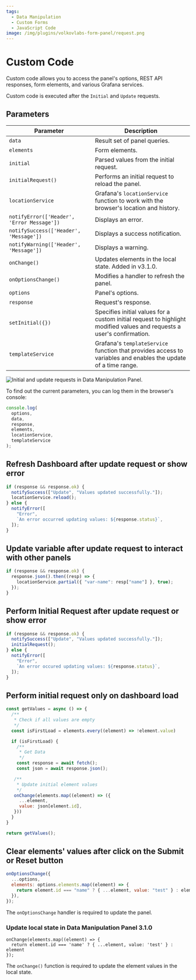 ```yaml
---
tags:
  - Data Manipulation
  - Custom Forms
  - JavaScript Code
image: /img/plugins/volkovlabs-form-panel/request.png
---
```



# Custom Code

Custom code allows you to access the panel's options, REST API responses, form elements, and various Grafana services.

Custom code is executed after the `Initial` and `Update` requests.

## Parameters

| Parameter                                  | Description                                                                                                            |
| ------------------------------------------ | ---------------------------------------------------------------------------------------------------------------------- |
| `data`                                     | Result set of panel queries.                                                                                           |
| `elements`                                 | Form elements.                                                                                                         |
| `initial`                                  | Parsed values from the initial request.                                                                                |
| `initialRequest()`                         | Performs an initial request to reload the panel.                                                                       |
| `locationService`                          | Grafana's `locationService` function to work with the browser's location and history.                                  |
| `notifyError(['Header', 'Error Message'])` | Displays an error.                                                                                                     |
| `notifySuccess(['Header', 'Message'])`     | Displays a success notification.                                                                                       |
| `notifyWarning(['Header', 'Message'])`     | Displays a warning.                                                                                                    |
| `onChange()`                               | Updates elements in the local state. Added in v3.1.0.                                                                  |
| `onOptionsChange()`                        | Modifies a handler to refresh the panel.                                                                               |
| `options`                                  | Panel's options.                                                                                                       |
| `response`                                 | Request's response.                                                                                                    |
| `setInitial({})`                           | Specifies initial values for a custom initial request to highlight modified values and requests a user's confirmation. |
| `templateService`                          | Grafana's `templateService` function that provides access to variables and enables the update of a time range.         |

<Image
  title="Initial and update requests in Data Manipulation Panel."
  src="/img/plugins/volkovlabs-form-panel/request.png"
/>

To find out the current parameters, you can log them in the browser's console:

```javascript
console.log(
  options,
  data,
  response,
  elements,
  locationService,
  templateService
);
```

## Refresh Dashboard after update request or show error

```javascript
if (response && response.ok) {
  notifySuccess(["Update", "Values updated successfully."]);
  locationService.reload();
} else {
  notifyError([
    "Error",
    `An error occurred updating values: ${response.status}`,
  ]);
}
```

## Update variable after update request to interact with other panels

```javascript
if (response && response.ok) {
  response.json().then((resp) => {
    locationService.partial({ "var-name": resp["name"] }, true);
  });
}
```

## Perform Initial Request after update request or show error

```javascript
if (response && response.ok) {
  notifySuccess(["Update", "Values updated successfully."]);
  initialRequest();
} else {
  notifyError([
    "Error",
    `An error occured updating values: ${response.status}`,
  ]);
}
```

## Perform initial request only on dashboard load

```javascript
const getValues = async () => {
  /**
   * Check if all values are empty
   */
  const isFirstLoad = elements.every((element) => !element.value)

  if (isFirstLoad) {
    /**
     * Get Data
     */
    const response = await fetch();
    const json = await response.json();

   /**
    * Update initial element values
    */
   onChange(elements.map((element) => ({
     ...element,
     value: json[element.id],
   }))
  }
}

return getValues();
```

## Clear elements' values after click on the Submit or Reset button

```javascript
onOptionsChange({
  ...options,
  elements: options.elements.map((element) => {
    return element.id === "name" ? { ...element, value: "test" } : element;
  }),
});
```

The `onOptionsChange` handler is required to update the panel.

### Update local state in Data Manipulation Panel 3.1.0

```
onChange(elements.map((element) => {
  return element.id === 'name' ? { ...element, value: 'test' } : element
});
```

The `onChange()` function is required to update the element values in the local state.
